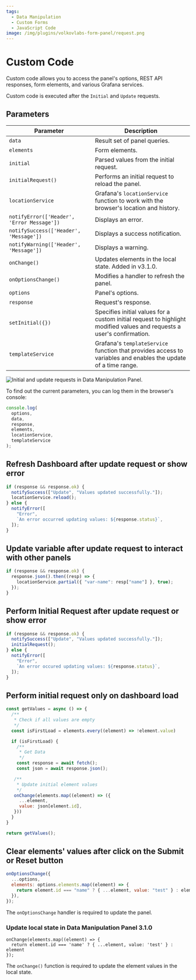 ```yaml
---
tags:
  - Data Manipulation
  - Custom Forms
  - JavaScript Code
image: /img/plugins/volkovlabs-form-panel/request.png
---
```



# Custom Code

Custom code allows you to access the panel's options, REST API responses, form elements, and various Grafana services.

Custom code is executed after the `Initial` and `Update` requests.

## Parameters

| Parameter                                  | Description                                                                                                            |
| ------------------------------------------ | ---------------------------------------------------------------------------------------------------------------------- |
| `data`                                     | Result set of panel queries.                                                                                           |
| `elements`                                 | Form elements.                                                                                                         |
| `initial`                                  | Parsed values from the initial request.                                                                                |
| `initialRequest()`                         | Performs an initial request to reload the panel.                                                                       |
| `locationService`                          | Grafana's `locationService` function to work with the browser's location and history.                                  |
| `notifyError(['Header', 'Error Message'])` | Displays an error.                                                                                                     |
| `notifySuccess(['Header', 'Message'])`     | Displays a success notification.                                                                                       |
| `notifyWarning(['Header', 'Message'])`     | Displays a warning.                                                                                                    |
| `onChange()`                               | Updates elements in the local state. Added in v3.1.0.                                                                  |
| `onOptionsChange()`                        | Modifies a handler to refresh the panel.                                                                               |
| `options`                                  | Panel's options.                                                                                                       |
| `response`                                 | Request's response.                                                                                                    |
| `setInitial({})`                           | Specifies initial values for a custom initial request to highlight modified values and requests a user's confirmation. |
| `templateService`                          | Grafana's `templateService` function that provides access to variables and enables the update of a time range.         |

<Image
  title="Initial and update requests in Data Manipulation Panel."
  src="/img/plugins/volkovlabs-form-panel/request.png"
/>

To find out the current parameters, you can log them in the browser's console:

```javascript
console.log(
  options,
  data,
  response,
  elements,
  locationService,
  templateService
);
```

## Refresh Dashboard after update request or show error

```javascript
if (response && response.ok) {
  notifySuccess(["Update", "Values updated successfully."]);
  locationService.reload();
} else {
  notifyError([
    "Error",
    `An error occurred updating values: ${response.status}`,
  ]);
}
```

## Update variable after update request to interact with other panels

```javascript
if (response && response.ok) {
  response.json().then((resp) => {
    locationService.partial({ "var-name": resp["name"] }, true);
  });
}
```

## Perform Initial Request after update request or show error

```javascript
if (response && response.ok) {
  notifySuccess(["Update", "Values updated successfully."]);
  initialRequest();
} else {
  notifyError([
    "Error",
    `An error occured updating values: ${response.status}`,
  ]);
}
```

## Perform initial request only on dashboard load

```javascript
const getValues = async () => {
  /**
   * Check if all values are empty
   */
  const isFirstLoad = elements.every((element) => !element.value)

  if (isFirstLoad) {
    /**
     * Get Data
     */
    const response = await fetch();
    const json = await response.json();

   /**
    * Update initial element values
    */
   onChange(elements.map((element) => ({
     ...element,
     value: json[element.id],
   }))
  }
}

return getValues();
```

## Clear elements' values after click on the Submit or Reset button

```javascript
onOptionsChange({
  ...options,
  elements: options.elements.map((element) => {
    return element.id === "name" ? { ...element, value: "test" } : element;
  }),
});
```

The `onOptionsChange` handler is required to update the panel.

### Update local state in Data Manipulation Panel 3.1.0

```
onChange(elements.map((element) => {
  return element.id === 'name' ? { ...element, value: 'test' } : element
});
```

The `onChange()` function is required to update the element values in the local state.
